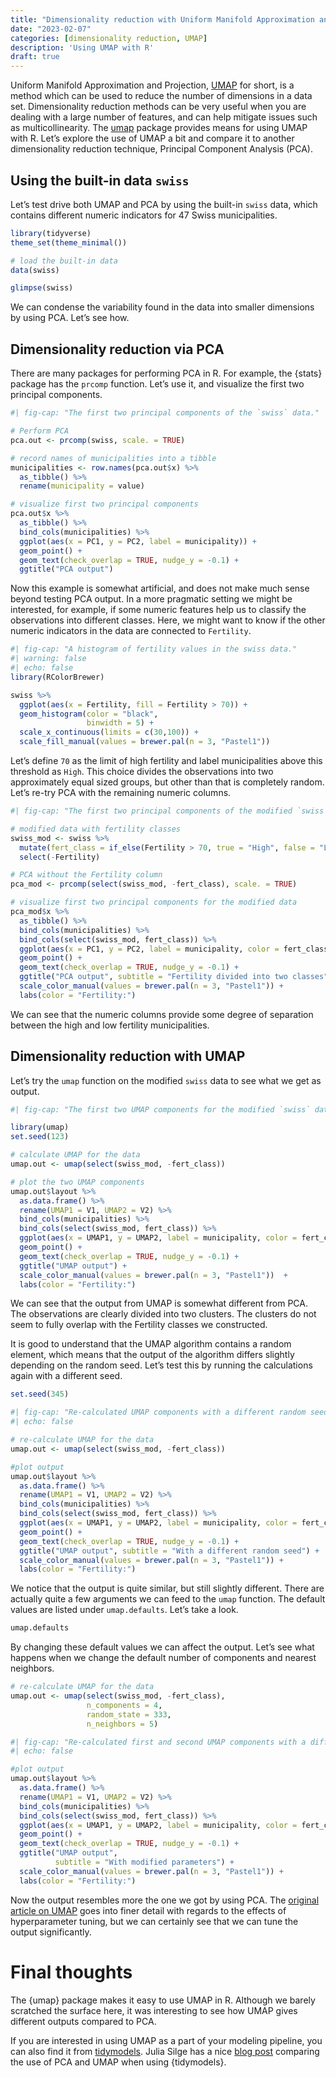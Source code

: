 ```yaml
---
title: "Dimensionality reduction with Uniform Manifold Approximation and Projection"
date: "2023-02-07"
categories: [dimensionality reduction, UMAP]
description: 'Using UMAP with R'
draft: true
---
```


Uniform Manifold Approximation and Projection, [UMAP](https://arxiv.org/abs/1802.03426) for short, is a method which can be used to reduce the number of dimensions in a data set. Dimensionality reduction methods can be very useful when you are dealing with a large number of features, and can help mitigate issues such as multicollinearity. The [umap](https://cran.r-project.org/web/packages/umap/vignettes/umap.html) package provides means for using UMAP with R. Let's explore the use of UMAP a bit and compare it to another dimensionality reduction technique, Principal Component Analysis (PCA).

## Using the built-in data `swiss`

Let's test drive both UMAP and PCA by using the built-in `swiss` data, which contains different numeric indicators for 47 Swiss municipalities.

```r
library(tidyverse)
theme_set(theme_minimal())

# load the built-in data
data(swiss)

glimpse(swiss)
```

We can condense the variability found in the data into smaller dimensions by using PCA. Let's see how.

## Dimensionality reduction via PCA

There are many packages for performing PCA in R. For example, the {stats} package has the `prcomp` function. Let's use it, and visualize the first two principal components.
 
```r
#| fig-cap: "The first two principal components of the `swiss` data."

# Perform PCA
pca.out <- prcomp(swiss, scale. = TRUE)

# record names of municipalities into a tibble
municipalities <- row.names(pca.out$x) %>% 
  as_tibble() %>% 
  rename(municipality = value)

# visualize first two principal components
pca.out$x %>% 
  as_tibble() %>% 
  bind_cols(municipalities) %>% 
  ggplot(aes(x = PC1, y = PC2, label = municipality)) +
  geom_point() +
  geom_text(check_overlap = TRUE, nudge_y = -0.1) +
  ggtitle("PCA output")

```

Now this example is somewhat artificial, and does not make much sense beyond testing PCA output. In a more pragmatic setting we might be interested, for example, if some numeric features help us to classify the observations into different classes. Here, we might want to know if the other numeric indicators in the data are connected to `Fertility`.

```r
#| fig-cap: "A histogram of fertility values in the swiss data."
#| warning: false
#| echo: false
library(RColorBrewer)

swiss %>% 
  ggplot(aes(x = Fertility, fill = Fertility > 70)) +
  geom_histogram(color = "black", 
                 binwidth = 5) +
  scale_x_continuous(limits = c(30,100)) +
  scale_fill_manual(values = brewer.pal(n = 3, "Pastel1"))

```

Let's define `70` as the limit of high fertility and label municipalities above this threshold as `High`. This choice divides the observations into two approximately equal sized groups, but other than that is completely random. Let's re-try PCA with the remaining numeric columns.

```r
#| fig-cap: "The first two principal components of the modified `swiss` data. Municipalities are marked as having High fertility if the numeric value exceeds 70."

# modified data with fertility classes
swiss_mod <- swiss %>% 
  mutate(fert_class = if_else(Fertility > 70, true = "High", false = "Low")) %>% 
  select(-Fertility)

# PCA without the Fertility column
pca_mod <- prcomp(select(swiss_mod, -fert_class), scale. = TRUE)

# visualize first two principal components for the modified data
pca_mod$x %>% 
  as_tibble() %>% 
  bind_cols(municipalities) %>% 
  bind_cols(select(swiss_mod, fert_class)) %>% 
  ggplot(aes(x = PC1, y = PC2, label = municipality, color = fert_class)) +
  geom_point() +
  geom_text(check_overlap = TRUE, nudge_y = -0.1) +
  ggtitle("PCA output", subtitle = "Fertility divided into two classes") +
  scale_color_manual(values = brewer.pal(n = 3, "Pastel1")) +
  labs(color = "Fertility:")

```

We can see that the numeric columns provide some degree of separation between the high and low fertility municipalities.

## Dimensionality reduction with UMAP

Let's try the `umap` function on the modified `swiss` data to see what we get as output.

```r
#| fig-cap: "The first two UMAP components for the modified `swiss` data."

library(umap)
set.seed(123)

# calculate UMAP for the data
umap.out <- umap(select(swiss_mod, -fert_class))

# plot the two UMAP components
umap.out$layout %>% 
  as.data.frame() %>% 
  rename(UMAP1 = V1, UMAP2 = V2) %>% 
  bind_cols(municipalities) %>% 
  bind_cols(select(swiss_mod, fert_class)) %>% 
  ggplot(aes(x = UMAP1, y = UMAP2, label = municipality, color = fert_class)) +
  geom_point() +
  geom_text(check_overlap = TRUE, nudge_y = -0.1) +
  ggtitle("UMAP output") +
  scale_color_manual(values = brewer.pal(n = 3, "Pastel1"))  +
  labs(color = "Fertility:")

```

We can see that the output from UMAP is somewhat different from PCA. The observations are clearly divided into two clusters. The clusters do not seem to fully overlap with the Fertility classes we constructed.

It is good to understand that the UMAP algorithm contains a random element, which means that the output of the algorithm differs slightly depending on the random seed. Let's test this by running the calculations again with a different seed.

```r
set.seed(345)

```


```r
#| fig-cap: "Re-calculated UMAP components with a different random seed."
#| echo: false

# re-calculate UMAP for the data
umap.out <- umap(select(swiss_mod, -fert_class))

#plot output
umap.out$layout %>% 
  as.data.frame() %>% 
  rename(UMAP1 = V1, UMAP2 = V2) %>% 
  bind_cols(municipalities) %>% 
  bind_cols(select(swiss_mod, fert_class)) %>% 
  ggplot(aes(x = UMAP1, y = UMAP2, label = municipality, color = fert_class)) +
  geom_point() +
  geom_text(check_overlap = TRUE, nudge_y = -0.1) +
  ggtitle("UMAP output", subtitle = "With a different random seed") +
  scale_color_manual(values = brewer.pal(n = 3, "Pastel1")) +
  labs(color = "Fertility:")

```

We notice that the output is quite similar, but still slightly different. There are actually quite a few arguments we can feed to the `umap` function. The default values are listed under `umap.defaults`. Let's take a look.

```r
umap.defaults
```

By changing these default values we can affect the output. Let's see what happens when we change the default number of components and nearest neighbors.

```r
# re-calculate UMAP for the data
umap.out <- umap(select(swiss_mod, -fert_class),
                 n_components = 4, 
                 random_state = 333,
                 n_neighbors = 5)
```


```r
#| fig-cap: "Re-calculated first and second UMAP components with a different random seed, more components and smaller number of nearest neighbors."
#| echo: false

#plot output
umap.out$layout %>% 
  as.data.frame() %>% 
  rename(UMAP1 = V1, UMAP2 = V2) %>% 
  bind_cols(municipalities) %>% 
  bind_cols(select(swiss_mod, fert_class)) %>% 
  ggplot(aes(x = UMAP1, y = UMAP2, label = municipality, color = fert_class)) +
  geom_point() +
  geom_text(check_overlap = TRUE, nudge_y = -0.1) +
  ggtitle("UMAP output",
          subtitle = "With modified parameters") +
  scale_color_manual(values = brewer.pal(n = 3, "Pastel1")) +
  labs(color = "Fertility:")

```

Now the output resembles more the one we got by using PCA. The  [original article on UMAP](https://arxiv.org/pdf/1802.03426.pdf) goes into finer detail with regards to the effects of hyperparameter tuning, but we can certainly see that we can tune the output significantly. 

# Final thoughts

The {umap} package makes it easy to use UMAP in R. Although we barely scratched the surface here, it was interesting to see how UMAP gives different outputs compared to PCA.

If you are interested in using UMAP as a part of your modeling pipeline, you can also find it from [tidymodels](https://www.tmwr.org/dimensionality.html). Julia Silge has a nice [blog post](https://juliasilge.com/blog/cocktail-recipes-umap/) comparing the use of PCA and UMAP when using {tidymodels}.

